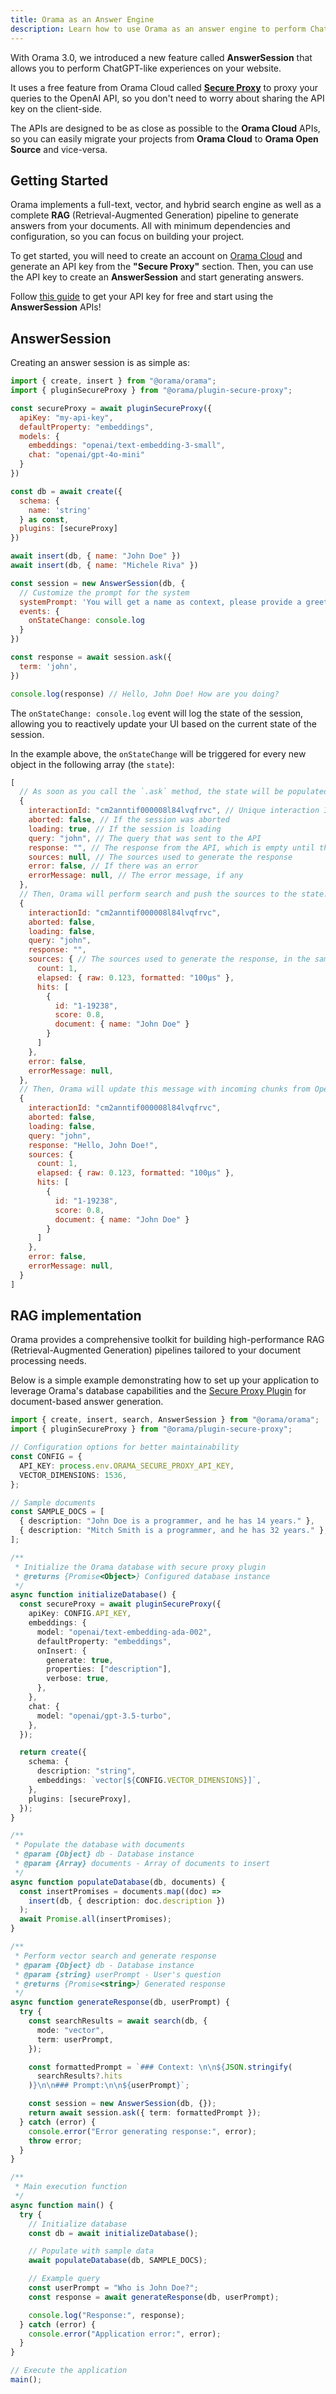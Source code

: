 ```yaml
---
title: Orama as an Answer Engine
description: Learn how to use Orama as an answer engine to perform ChatGPT-like experiences on your website.
---
```


With Orama 3.0, we introduced a new feature called **AnswerSession** that allows you to perform ChatGPT-like experiences on your website.

It uses a free feature from Orama Cloud called [**Secure Proxy**](https://orama.com/blog/announcing-the-orama-secure-ai-proxy) to proxy your queries to the OpenAI API, so you don't need to worry about sharing the API key on the client-side.

The APIs are designed to be as close as possible to the **Orama Cloud** APIs, so you can easily migrate your projects from **Orama Cloud** to **Orama Open Source** and vice-versa.

## Getting Started

Orama implements a full-text, vector, and hybrid search engine as well as a complete **RAG** (Retrieval-Augmented Generation) pipeline to generate answers from your documents. All with minimum dependencies and configuration, so you can focus on building your project.

To get started, you will need to create an account on [Orama Cloud](https://cloud.orama.com) and generate an API key from the **"Secure Proxy"** section. Then, you can use the API key to create an **AnswerSession** and start generating answers.

Follow [this guide](/cloud/orama-ai/orama-secure-proxy) to get your API key for free and start using the **AnswerSession** APIs!

## AnswerSession

Creating an answer session is as simple as:

```js copy
import { create, insert } from "@orama/orama";
import { pluginSecureProxy } from "@orama/plugin-secure-proxy";

const secureProxy = await pluginSecureProxy({
  apiKey: "my-api-key",
  defaultProperty: "embeddings",
  models: {
    embeddings: "openai/text-embedding-3-small",
    chat: "openai/gpt-4o-mini"
  }
})

const db = await create({
  schema: {
    name: 'string'
  } as const,
  plugins: [secureProxy]
})

await insert(db, { name: "John Doe" })
await insert(db, { name: "Michele Riva" })

const session = new AnswerSession(db, {
  // Customize the prompt for the system
  systemPrompt: 'You will get a name as context, please provide a greeting message',
  events: {
    onStateChange: console.log
  }
})

const response = await session.ask({
  term: 'john',
})

console.log(response) // Hello, John Doe! How are you doing?
```

The `onStateChange: console.log` event will log the state of the session, allowing you to reactively update your UI based on the current state of the session.

In the example above, the `onStateChange` will be triggered for every new object in the following array (the `state`):

```js
[
  // As soon as you call the `.ask` method, the state will be populated as follows:
  {
    interactionId: "cm2anntif000008l84lvqfrvc", // Unique interaction ID for the session
    aborted: false, // If the session was aborted
    loading: true, // If the session is loading
    query: "john", // The query that was sent to the API
    response: "", // The response from the API, which is empty until the API responds
    sources: null, // The sources used to generate the response
    error: false, // If there was an error
    errorMessage: null, // The error message, if any
  },
  // Then, Orama will perform search and push the sources to the state:
  {
    interactionId: "cm2anntif000008l84lvqfrvc",
    aborted: false,
    loading: false,
    query: "john",
    response: "",
    sources: { // The sources used to generate the response, in the same format as the search result from Orama
      count: 1,
      elapsed: { raw: 0.123, formatted: "100μs" },
      hits: [
        {
          id: "1-19238",
          score: 0.8,
          document: { name: "John Doe" }
        }
      ]
    },
    error: false,
    errorMessage: null,
  },
  // Then, Orama will update this message with incoming chunks from OpenAI (via the secure proxy):
  {
    interactionId: "cm2anntif000008l84lvqfrvc",
    aborted: false,
    loading: false,
    query: "john",
    response: "Hello, John Doe!",
    sources: {
      count: 1,
      elapsed: { raw: 0.123, formatted: "100μs" },
      hits: [
        {
          id: "1-19238",
          score: 0.8,
          document: { name: "John Doe" }
        }
      ]
    },
    error: false,
    errorMessage: null,
  }
]
```

## RAG implementation

Orama provides a comprehensive toolkit for building high-performance RAG (Retrieval-Augmented Generation) pipelines tailored to your document processing needs.

Below is a simple example demonstrating how to set up your application to leverage Orama's database capabilities and the [Secure Proxy Plugin](/cloud/orama-ai/orama-secure-proxy) for document-based answer generation.

```ts copy
import { create, insert, search, AnswerSession } from "@orama/orama";
import { pluginSecureProxy } from "@orama/plugin-secure-proxy";

// Configuration options for better maintainability
const CONFIG = {
  API_KEY: process.env.ORAMA_SECURE_PROXY_API_KEY,
  VECTOR_DIMENSIONS: 1536,
};

// Sample documents
const SAMPLE_DOCS = [
  { description: "John Doe is a programmer, and he has 14 years." },
  { description: "Mitch Smith is a programmer, and he has 32 years." },
];

/**
 * Initialize the Orama database with secure proxy plugin
 * @returns {Promise<Object>} Configured database instance
 */
async function initializeDatabase() {
  const secureProxy = await pluginSecureProxy({
    apiKey: CONFIG.API_KEY,
    embeddings: {
      model: "openai/text-embedding-ada-002",
      defaultProperty: "embeddings",
      onInsert: {
        generate: true,
        properties: ["description"],
        verbose: true,
      },
    },
    chat: {
      model: "openai/gpt-3.5-turbo",
    },
  });

  return create({
    schema: {
      description: "string",
      embeddings: `vector[${CONFIG.VECTOR_DIMENSIONS}]`,
    },
    plugins: [secureProxy],
  });
}

/**
 * Populate the database with documents
 * @param {Object} db - Database instance
 * @param {Array} documents - Array of documents to insert
 */
async function populateDatabase(db, documents) {
  const insertPromises = documents.map((doc) =>
    insert(db, { description: doc.description })
  );
  await Promise.all(insertPromises);
}

/**
 * Perform vector search and generate response
 * @param {Object} db - Database instance
 * @param {string} userPrompt - User's question
 * @returns {Promise<string>} Generated response
 */
async function generateResponse(db, userPrompt) {
  try {
    const searchResults = await search(db, {
      mode: "vector",
      term: userPrompt,
    });

    const formattedPrompt = `### Context: \n\n${JSON.stringify(
      searchResults?.hits
    )}\n\n### Prompt:\n\n${userPrompt}`;

    const session = new AnswerSession(db, {});
    return await session.ask({ term: formattedPrompt });
  } catch (error) {
    console.error("Error generating response:", error);
    throw error;
  }
}

/**
 * Main execution function
 */
async function main() {
  try {
    // Initialize database
    const db = await initializeDatabase();

    // Populate with sample data
    await populateDatabase(db, SAMPLE_DOCS);

    // Example query
    const userPrompt = "Who is John Doe?";
    const response = await generateResponse(db, userPrompt);

    console.log("Response:", response);
  } catch (error) {
    console.error("Application error:", error);
  }
}

// Execute the application
main();
```